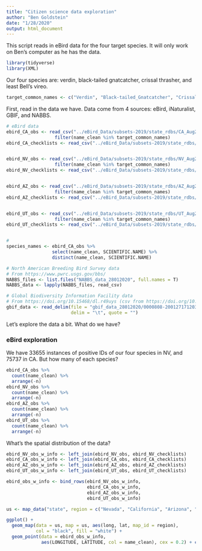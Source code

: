 ```yaml
---
title: "Citizen science data exploration"
author: "Ben Goldstein"
date: "1/28/2020"
output: html_document
---
```



This script reads in eBird data for the four target species. 
It will only work on Ben's computer as he has the data.

```r
library(tidyverse)
library(XML)
```

Our four species are: verdin, black-tailed gnatcatcher, crissal thrasher, and least Bell's vireo.

```r
target_common_names <- c("Verdin", "Black-tailed_Gnatcatcher", "Crissal_Thrasher", "Bells_Vireo")
```


First, read in the data we have. Data come from 4 sources: eBird, iNaturalist, GBIF, and NABBS.

```r
# eBird data
ebird_CA_obs <- read_csv("../eBird_Data/subsets-2019/state_rdbs/CA_Aug2019_species_counts.csv") %>% 
                  filter(name_clean %in% target_common_names)
ebird_CA_checklists <- read_csv("../eBird_Data/subsets-2019/state_rdbs/CA_Aug2019_checklist_info.csv")


ebird_NV_obs <- read_csv("../eBird_Data/subsets-2019/state_rdbs/NV_Aug2019_species_counts.csv") %>% 
                  filter(name_clean %in% target_common_names)
ebird_NV_checklists <- read_csv("../eBird_Data/subsets-2019/state_rdbs/NV_Aug2019_checklist_info.csv")


ebird_AZ_obs <- read_csv("../eBird_Data/subsets-2019/state_rdbs/AZ_Aug2019_species_counts.csv") %>% 
                  filter(name_clean %in% target_common_names)
ebird_AZ_checklists <- read_csv("../eBird_Data/subsets-2019/state_rdbs/AZ_Aug2019_checklist_info.csv")


ebird_UT_obs <- read_csv("../eBird_Data/subsets-2019/state_rdbs/UT_Aug2019_species_counts.csv") %>% 
                  filter(name_clean %in% target_common_names)
ebird_UT_checklists <- read_csv("../eBird_Data/subsets-2019/state_rdbs/UT_Aug2019_checklist_info.csv")


# 
species_names <- ebird_CA_obs %>% 
                 select(name_clean, SCIENTIFIC.NAME) %>% 
                 distinct(name_clean, SCIENTIFIC.NAME)

# North American Breeding Bird Survey data
# From https://www.pwrc.usgs.gov/bbs/
NABBS_files <- list.files("NABBS_data_28012020", full.names = T)
NABBS_data <- lapply(NABBS_files, read_csv)

# Global Biodiversity Information Facility data
# From https://doi.org/10.15468/dl.r49uys (csv from https://doi.org/10.15468/dl.qfmedi)
gbif_data <- read_delim(file = "gbif_data_28012020/0000808-200127171203522.csv", 
                        delim = "\t", quote = "")
```


Let's explore the data a bit. What do we have?

### eBird exploration

We have 33655 instances of positive IDs of our four species in NV, and 75737 in CA. But how many of each species?

```r
ebird_CA_obs %>% 
  count(name_clean) %>% 
  arrange(-n)
ebird_NV_obs %>% 
  count(name_clean) %>% 
  arrange(-n)
ebird_AZ_obs %>% 
  count(name_clean) %>% 
  arrange(-n)
ebird_UT_obs %>% 
  count(name_clean) %>% 
  arrange(-n)
```

What's the spatial distribution of the data?

```r
ebird_NV_obs_w_info <- left_join(ebird_NV_obs, ebird_NV_checklists)
ebird_CA_obs_w_info <- left_join(ebird_CA_obs, ebird_CA_checklists)
ebird_AZ_obs_w_info <- left_join(ebird_AZ_obs, ebird_AZ_checklists)
ebird_UT_obs_w_info <- left_join(ebird_UT_obs, ebird_UT_checklists)

ebird_obs_w_info <- bind_rows(ebird_NV_obs_w_info, 
                              ebird_CA_obs_w_info, 
                              ebird_AZ_obs_w_info,
                              ebird_UT_obs_w_info)

us <- map_data("state", region = c("Nevada", "California", "Arizona", "Utah"))

ggplot() +
  geom_map(data = us, map = us, aes(long, lat, map_id = region), 
           col = "black", fill = "white") +
  geom_point(data = ebird_obs_w_info, 
             aes(LONGITUDE, LATITUDE, col = name_clean), cex = 0.2) + coord_fixed()
```

